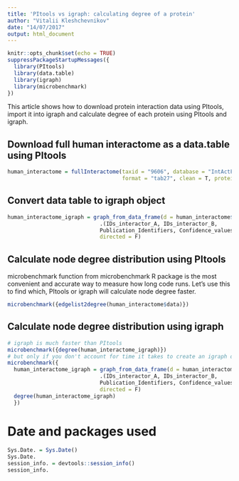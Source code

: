 ```yaml
---
title: 'PItools vs igraph: calculating degree of a protein'
author: "Vitalii Kleshchevnikov"
date: "14/07/2017"
output: html_document
---
```


```r
knitr::opts_chunk$set(echo = TRUE)
suppressPackageStartupMessages({
  library(PItools)
  library(data.table)
  library(igraph)
  library(microbenchmark)
})
```

This article shows how to download protein interaction data using PItools, import it into igraph and calculate degree of each protein using PItools and igraph.  

## Download full human interactome as a data.table using PItools

```r
human_interactome = fullInteractome(taxid = "9606", database = "IntActFTP",
                                    format = "tab27", clean = T, protein_only = TRUE)
```

## Convert data table to igraph object

```r
human_interactome_igraph = graph_from_data_frame(d = human_interactome$data[,
                             .(IDs_interactor_A, IDs_interactor_B,
                             Publication_Identifiers, Confidence_values)],
                             directed = F)
```

## Calculate node degree distribution using PItools

microbenchmark function from microbenchmark R package is the most convenient and accurate way to measure how long code runs.
Let's use this to find which, PItools or igraph will calculate node degree faster.

```r
microbenchmark({edgelist2degree(human_interactome$data)})
```

## Calculate node degree distribution using igraph

```r
# igraph is much faster than PItools
microbenchmark({degree(human_interactome_igraph)})
# but only if you don't account for time it takes to create an igraph object
microbenchmark({
  human_interactome_igraph = graph_from_data_frame(d = human_interactome$data[,
                             .(IDs_interactor_A, IDs_interactor_B,
                             Publication_Identifiers, Confidence_values)],
                             directed = F)
  degree(human_interactome_igraph)
  })
```

# Date and packages used

```r
Sys.Date. = Sys.Date()
Sys.Date.
session_info. = devtools::session_info()
session_info.
```

